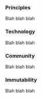 ### Principles

Blah blah blah

### Technology

Blah blah blah

### Community

Blah blah blah

### Immutability

Blah blah blah
